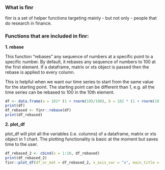 
<!---
title: "README"
output:
  html_document:
    keep_md: true
--->
### What is finr

finr is a set of helper functions targeting mainly - but not only - people that do research in finance.

### Functions that are included in finr:

**1. rebase**

This function "rebases" any sequence of numbers at a specific point to a specific number. By default, it rebases any sequence of numbers to  100 at the first element. If a dataframe, matrix or xts object is passed then the rebase is applied to every column.

This is helpful when we want our time series to start from the same value for the starting point. The starting point can be different than 1, e.g. all the time series can be rebased to 100 in the 10th element.

```r
df <- data.frame(a = 101* (1 + rnorm(10)/100), b = 102 * (1 + rnorm(10)/100), c = 103 * (1 + rnorm(10)/100))
print(df)
df_rebased <- finr::rebase(df)
print(df_rebased)
```

**2. plot_df**

plot_df will plot all the variables (i.e. columns) of a dataframe, matrix or xts object in 1 chart. The plotting functionality is basic at the moment but saves time to the user.
```r
df_rebased_2 <- cbind(x = 1:10, df_rebased)
print(df_rebased_2)
finr::plot_df(df_or_mat = df_rebased_2, x_axis_var = "x", main_title = "Title", y_label = "Value", x_label = "Time")
```

